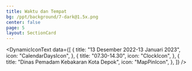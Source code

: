 ```yaml
---
title: Waktu dan Tempat
bg: /ppt/background/7-dark@1.5x.png
center: false
page: 5
layout: SectionCard
---
```


<DynamicIconText
  data={[
    {
      title: "13 Desember 2022-13 Januari 2023",
      icon: "CalendarDaysIcon",
    },
    {
      title: "07.30-14.30",
      icon: "ClockIcon",
    },
    {
      title: "Dinas Pemadam Kebakaran Kota Depok",
      icon: "MapPinIcon",
    },
  ]}
/>

